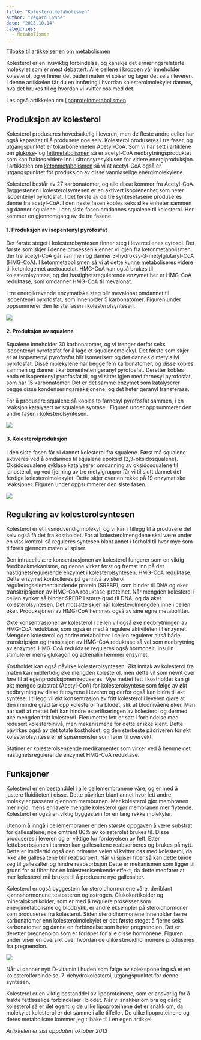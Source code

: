 ```yaml
---
title: "Kolesterolmetabolismen"
author: "Vegard Lysne"
date: "2013.10.14"
categories: 
  - Metabolismen
---
```


[Tilbake til artikkelserien om metabolismen](../../metabolismen.html)

Kolesterol er en livsviktig forbindelse, og kanskje det ernæringsrelaterte molekylet som er mest debattert. Alle cellene i kroppen vår inneholder kolesterol, og vi finner det både i maten vi spiser og lager det selv i leveren. I denne artikkelen får du en innføring i hvordan kolesterolmolekylet dannes, hva det brukes til og hvordan vi kvitter oss med det.

Les også artikkelen om [lipoproteinmetabolismen](brokenlink/lipoproteinmetabolismen/ "Lipoproteinmetabolismen").

## Produksjon av kolesterol

Kolesterol produseres hovedsakelig i leveren, men de fleste andre celler har også kapasitet til å produsere noe selv. Kolesterol produseres i tre faser, og utgangspunktet er tokarbonenheten Acetyl-CoA. Som vi har sett i artiklene om [glukose](brokenlink/glukosemetabolismen/ "Glukosemetabolismen")- og [fettmetabolismen](brokenlink/fettsyrenedbrytning/ "Fettsyrenedbrytning – β-oksidasjon") så er acetyl-CoA nedbrytningsproduktet som kan fraktes videre inn i sitronsyresyklusen for videre energiproduksjon. I artikkelen om [ketonmetabolismen](brokenlink/ketonmetabolismen/ "Ketonmetabolismen") så vi at acetyl-CoA også er utgangspunktet for produksjon av disse vannløselige energimolekylene.

Kolesterol består av 27 karbonatomer, og alle disse kommer fra Acetyl-CoA. Byggestenen i kolesterolsyntesen er en aktivert isoprenenhet som heter isopentenyl pyrofosfat. I det første av de tre syntesefasene produseres denne fra acetyl-CoA. I den neste fasen kobles seks slike enheter sammen og danner squalene. I den siste fasen omdannes squalene til kolesterol. Her kommer en gjennomgang av de tre fasene.

#### 1. Produksjon av isopentenyl pyrofosfat

Det første steget i kolesterolsyntesen finner steg i levercellenes cytosol. Det første som skjer i denne prosessen kjenner vi igjen fra ketonmetabolismen, der tre acetyl-CoA går sammen og danner 3-hydroksy-3-metylglutaryl-CoA (HMG-CoA). I ketonmetabolismen så vi at dette kunne metaboliseres videre til ketonlegemet acetoacetat. HMG-CoA kan også brukes til kolesterolsyntese, og det hastighetsregulerende enzymet her er HMG-CoA reduktase, som omdanner HMG-CoA til mevalonat.

I tre energikrevende enzymatiske steg blir mevalonat omdannet til isopentenyl pyrofosfat, som inneholder 5 karbonatomer. Figuren under oppsummerer den første fasen i kolesterolsyntesen.

![](images/clipboard-576071402.png)

#### 2. Produksjon av squalene

Squalene inneholder 30 karbonatomer, og vi trenger derfor seks isopentenyl pyrofosfat for å lage et squalenemolekyl. Det første som skjer er at isopentenyl pyrofosfat blir isomerisert og det dannes dimetylallyl pyrofosfat. Disse molekylene har begge fem karbonatomer, og disse kobles sammen og danner tikarbonenheten geranyl pyrofosfat. Deretter kobles enda et isopentenyl pyrofosfat til, og vi sitter igjen med farnesyl pyrofosfat, som har 15 karbonatomer. Det er det samme enzymet som katalyserer begge disse kondenseringsreaksjonene, og det heter geranyl transferase.

For å produsere squalene så kobles to farnesyl pyrofosfat sammen, i en reaksjon katalysert av squalene syntase.  Figuren under oppsummerer den andre fasen i kolesterolsyntesen.

![](images/clipboard-1508062870.png)

#### 3. Kolesterolproduksjon

I den siste fasen får vi dannet kolesterol fra squalene. Først må squalene aktiveres ved å omdannes til squalene epoksid (2,3-oksidosqualene). Oksidosqualene syklase katalyserer omdanning av oksidosqualene til lanosterol, og ved fjerning av tre metylgrupper får vi til slutt dannet det ferdige kolesterolmolekylet. Dette skjer over en rekke på 19 enzymatiske reaksjoner. Figuren under oppsummerer den siste fasen.

![](images/clipboard-763099285.png)

## **Regulering av kolesterolsyntesen**

Kolesterol er et livsnødvendig molekyl, og vi kan i tillegg til å produsere det selv også få det fra kostholdet. For at kolesterolmengdene skal være under en viss kontroll så reguleres syntesen blant annet i forhold til hvor mye som tilføres gjennom maten vi spiser.

Den intracellulære konsentrasjonen av kolesterol fungerer som en viktig feedbackmekanisme, og denne virker først og fremst inn på det hastighetsregulerende enzymet i kolesterolsyntesen, HMG-CoA reduktase. Dette enzymet kontrolleres på gennivå av sterol reguleringselementbindende protein (SREBP), som binder til DNA og øker transkripsjonen av HMG-CoA reduktase-proteinet. Når mengden kolesterol i cellen synker så binder SREBP i større grad til DNA, og da øker kolesterolsyntesen. Det motsatte skjer når kolesterolmengden inne i cellen øker. Produksjonen av HMG-CoA hemmes også av sine egne metabolitter.

Økte konsentrasjoner av kolesterol i cellen vil også øke nedbrytningen av HMG-CoA reduktase, som også er med å regulere aktiviteten til enzymet. Mengden kolesterol og andre metabolitter i cellen regulerer altså både transkripsjon og translasjon av HMG-CoA reduktase så vel som nedbrytning av enzymet. HMG-CoA reduktase reguleres også hormonelt. Insulin stimulerer mens glukagon og adrenalin hemmer enzymet.

Kostholdet kan også påvirke kolesterolsyntesen. Økt inntak av kolesterol fra maten kan midlertidig øke mengden kolesterol, men dette vil som nevnt over føre til at egenproduksjonen reduseres. Mye mettet fett i kostholdet kan gi økt mengde substrat (Acetyl-CoA) for kolesterolsyntese som følge av økt nedbrytning av disse fettsyrene i leveren og derfor også kan bidra til økt syntese. I tillegg vil økt konsentrasjon av fritt kolesterol i leveren gjøre at den i mindre grad tar opp kolesterol fra blodet, slik at blodnivåene øker. Man har sett at mettet fett kan hindre esterifiseringen av kolesterol og dermed øke mengden fritt kolesterol. Flerumettet fett er satt i forbindelse med redusert kolesterolnivå, men mekanismene for dette er ikke kjent. Dette påvirkes også av det totale kostholdet, og den sterkeste pådriveren for økt kolesterolsyntese er et spisemønster som fører til overvekt.

Statiner er kolesterolsenkende medikamenter som virker ved å hemme det hastighetsregulerende enzymet HMG-CoA reduktase.

## Funksjoner

Kolesterol er en bestanddel i alle cellemembranene våre, og er med å justere fluiditeten i disse. Dette påvirker blant annet hvor lett andre molekyler passerer gjennom membranen. Mer kolesterol gjør membranen mer rigid, mens en lavere mengde kolesterol gjør membranen mer flytende. Kolesterol er også en viktig byggestein for en lang rekke molekyler.

Utenom å inngå i cellemembraner er den største oppgaven å være substrat for gallesaltene, noe omtrent 80% av kolesterolet brukes til. Disse produseres i leveren og er viktige for fordøyelsen av fett. Etter fettabsorbsjonen i tarmen kan gallesaltene reabsorberes og brukes på nytt. Dette er imidlertid også den primære veien vi kvitter oss med kolesterol, da ikke alle gallesaltene blir reabsorbert. Når vi spiser fiber så kan dette binde seg til gallesalter og hindre reabsorbsjon Dette er mekanismen som ligger til grunn for at fiber har en kolesterolsenkende effekt, da dette medfører at mer kolesterol må brukes til å produsere nye gallesalter.

Kolesterol er også byggestein for steroidhormonene våre, deriblant kjønnshormonene testosteron og østrogen. Glukokortikoider og mineralokortikoider, som er med å regulere prosesser som energimetabolisme og blodtrykk, er andre eksempler på steroidhormoner som produseres fra kolesterol. Siden steroidhormonene inneholder færre karbonatomer enn kolesterolmolekylet er det første steget å fjerne seks karbonatomer og danne en forbindelse som heter pregnenolon. Det er deretter pregnenolon som er forløper for alle disse hormonene. Figuren under viser en oversikt over hvordan de ulike steroidhormonene produseres fra pregnenolon.

![](images/clipboard-3260512515.png)

Når vi danner nytt D-vitamin i huden som følge av soleksponering så er en kolesterolforbindelse, 7-dehydrokolesterol, utgangspunktet for denne syntesen.

Kolesterol er en viktig bestanddel av lipoproteinene, som er ansvarlig for å frakte fettløselige forbindelser i blodet. Når vi snakker om bra og dårlig kolesterol så er det egentlig de ulike lipoproteinene det er snakk om, da molekylet kolesterol er det samme i alle tilfeller. De ulike lipoproteinene og deres metabolisme kommer jeg tilbake til i en egen artikkel.

*Artikkelen er sist oppdatert oktober 2013*
